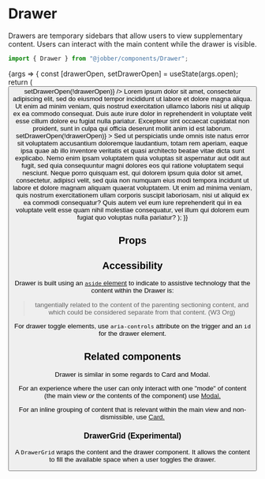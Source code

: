 
<Meta title="Components/Layouts and Structure/Drawer" component={Drawer} />

# Drawer

Drawers are temporary sidebars that allow users to view supplementary content.
Users can interact with the main content while the drawer is visible.

```ts
import { Drawer } from "@jobber/components/Drawer";
```

<Canvas>
  <Story
    name="Drawer"
    args={{ id: "drawer-element", title: "Drawer", open: true }}
  >
    {args => {
      const [drawerOpen, setDrawerOpen] = useState(args.open);
      return (
        <DrawerGrid>
          <Page title="Page" width="fill" intro="">
            <Content>
              <Button
                label="Toggle Drawer"
                ariaControls={args.id}
                onClick={() => setDrawerOpen(!drawerOpen)}
              />
              <Text>
                Lorem ipsum dolor sit amet, consectetur adipiscing elit, sed do
                eiusmod tempor incididunt ut labore et dolore magna aliqua. Ut
                enim ad minim veniam, quis nostrud exercitation ullamco laboris
                nisi ut aliquip ex ea commodo consequat. Duis aute irure dolor
                in reprehenderit in voluptate velit esse cillum dolore eu fugiat
                nulla pariatur. Excepteur sint occaecat cupidatat non proident,
                sunt in culpa qui officia deserunt mollit anim id est laborum.
              </Text>
            </Content>
          </Page>
          <Drawer
            {...args}
            open={drawerOpen}
            onRequestClose={() => setDrawerOpen(!drawerOpen)}
          >
            <Content>
              <Text>
                Sed ut perspiciatis unde omnis iste natus error sit voluptatem
                accusantium doloremque laudantium, totam rem aperiam, eaque ipsa
                quae ab illo inventore veritatis et quasi architecto beatae
                vitae dicta sunt explicabo. Nemo enim ipsam voluptatem quia
                voluptas sit aspernatur aut odit aut fugit, sed quia
                consequuntur magni dolores eos qui ratione voluptatem sequi
                nesciunt. Neque porro quisquam est, qui dolorem ipsum quia dolor
                sit amet, consectetur, adipisci velit, sed quia non numquam eius
                modi tempora incidunt ut labore et dolore magnam aliquam quaerat
                voluptatem. Ut enim ad minima veniam, quis nostrum
                exercitationem ullam corporis suscipit laboriosam, nisi ut
                aliquid ex ea commodi consequatur? Quis autem vel eum iure
                reprehenderit qui in ea voluptate velit esse quam nihil
                molestiae consequatur, vel illum qui dolorem eum fugiat quo
                voluptas nulla pariatur?
              </Text>
            </Content>
          </Drawer>
        </DrawerGrid>
      );
    }}
  </Story>
</Canvas>

## Props

<ArgsTable of={Drawer} story="Drawer" />

## Accessibility

Drawer is built using an
[`aside` element](https://www.w3.org/TR/html52/sections.html#the-aside-element)
to indicate to assistive technology that the content within the Drawer is:

> tangentially related to the content of the parenting sectioning content, and
> which could be considered separate from that content. (W3 Org)

For drawer toggle elements, use `aria-controls` attribute on the trigger and an
`id` for the drawer element.

## Related components

Drawer is similar in some regards to Card and Modal.

For an experience where the user can only interact with one "mode" of content
(the main view _or_ the contents of the component) use
[Modal.](../?path=/docs/components-overlays-modal--modal)

For an inline grouping of content that is relevant within the main view and
non-dismissible, use
[Card.](../?path=/docs/components-layouts-and-structure-card-docs--page)

### DrawerGrid (Experimental)

A `DrawerGrid` wraps the content and the drawer component. It allows the content
to fill the available space when a user toggles the drawer.
